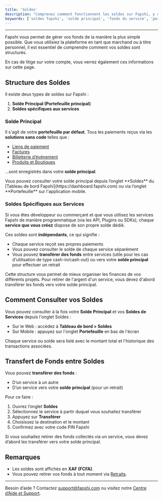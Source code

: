 ```yaml
---
title: 'Soldes'
description: "Comprenez comment fonctionnent les soldes sur Fapshi, y compris les soldes principaux et les soldes spécifiques aux services."
keywords: ['soldes fapshi', 'solde principal', 'fonds du service', 'portefeuille marchand', 'gestion des paiements fapshi']
---
```


---

Fapshi vous permet de gérer vos fonds de la manière la plus simple possible. Que vous utilisiez la plateforme en tant que marchand ou à titre personnel, il est essentiel de comprendre comment vos soldes sont structurés.

<Tip>En cas de litige sur votre compte, vous verrez également ces informations sur cette page.</Tip>

## Structure des Soldes

Il existe deux types de soldes sur Fapshi :

1. **Solde Principal (Portefeuille principal)**
2. **Soldes spécifiques aux services**

### Solde Principal

Il s'agit de votre **portefeuille par défaut**. Tous les paiements reçus via les **solutions sans code** telles que :

- [Liens de paiement](/fr/guides/no-code-solutions/payment-links)
- [Factures](/fr/guides/no-code-solutions/invoicing)
- [Billetterie d’événement](/fr/guides/no-code-solutions/event-ticketing)
- [Produits et Boutiques](/fr/guides/no-code-solutions/products)

...sont enregistrés dans votre **solde principal**.

<Info>
Vous pouvez consulter votre solde principal depuis l’onglet **Soldes** du [Tableau de bord Fapshi](https://dashboard.fapshi.com) ou via l’onglet **Portefeuille** sur l'application mobile.
</Info>

### Soldes Spécifiques aux Services

Si vous êtes développeur ou commerçant et que vous utilisez les services Fapshi de manière programmatique (via les API, Plugins ou SDKs), chaque **service que vous créez** dispose de son propre solde dédié.

Ces soldes sont **indépendants**, ce qui signifie :

- Chaque service reçoit ses propres paiements
- Vous pouvez consulter le solde de chaque service séparément
- Vous pouvez **transférer des fonds** entre services (utile pour les cas d'utilisation de type cash-in/cash-out) ou vers votre **solde principal** pour effectuer un retrait

<Note>
Cette structure vous permet de mieux organiser les finances de vos différents projets.  
Pour retirer de l'argent d'un service, vous devez d'abord transférer les fonds vers votre solde principal.
</Note>

## Comment Consulter vos Soldes

Vous pouvez consulter à la fois votre **Solde Principal** et vos **Soldes de Services** depuis l'onglet Soldes :

- Sur le Web : accédez à **Tableau de bord > Soldes**
- Sur Mobile : appuyez sur l'onglet **Portefeuille** en bas de l'écran

Chaque service ou solde sera listé avec le montant total et l'historique des transactions associées.

## Transfert de Fonds entre Soldes

Vous pouvez **transférer des fonds** :

- D’un service à un autre
- D’un service vers votre **solde principal** (pour un retrait)

Pour ce faire :

1. Ouvrez l’onglet **Soldes**
2. Sélectionnez le service à partir duquel vous souhaitez transférer
3. Appuyez sur **Transférer**
4. Choisissez la destination et le montant
5. Confirmez avec votre code PIN Fapshi

<Warning>
Si vous souhaitez retirer des fonds collectés via un service, vous devez d’abord les transférer vers votre solde principal.
</Warning>

## Remarques

- Les soldes sont affichés en **XAF (FCFA)**.
- Vous pouvez retirer vos fonds à tout moment via [Retraits](/fr/guides/managing-payments/payouts).

---

Besoin d’aide ? Contactez [support@fapshi.com](mailto:support@fapshi.com) ou visitez notre [Centre d’Aide et Support](https://fapshi.com/fr/aide-et-support).
